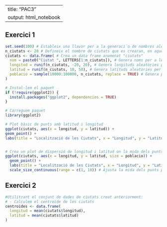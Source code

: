 
---
title: "PAC3"
output: html_notebook
---

## Exercici 1

```r
set.seed(100) # Estableix una llavor per a la generaci´o de nombres aleatoris, assegurant que els resultats siguin reproduïbles.→
n_ciutats <- 20 # Defineix el nombre de ciutats que es crearan, en aquest cas, 15.
ciutats <- data.frame( # Crea un data frame anomenat "ciutats"
  nom = paste0("Ciutat ", LETTERS[1:n_ciutats]), # Genera noms per a les ciutats utilitzant les lletres majúscules (Ciutat A, Ciutat B, etc.) 
  longitud = runif(n_ciutats, -20, 20), # Genera longituds aleatòries per a les ciutats dins del rang de -20 a 20.
  latitud = runif(n_ciutats, 10, 50), # Genera latituds aleatòries per a les ciutats dins del rang de 10 a 50.→
  poblacio = sample(10000:100000, n_ciutats, replace = TRUE) # Genera poblacions aleatòries per a les ciutats dins del rang de 10000 a 100000, permetent valors repetits (replace = TRUE).
)

# Instal·lem el paquet
if (!require(ggplot2)) {
  install.packages("ggplot2", dependencies = TRUE)
}

# Carreguem paquet
library(ggplot2)

# Plot bàsic de punts amb latitud i longitud
ggplot(ciutats, aes(x = longitud, y = latitud)) +
geom_point() +
labs(title = "Localització de les Ciutats", x = "Longitud", y = "Latitud")


# Crea un plot de dispersió de longitud i latitud on la mida dels punts és proporcional a la població de cada ciutat
ggplot(ciutats, aes(x = longitud, y = latitud, size = poblacio)) +
  geom_point() +
  labs(title = "Localització de les Ciutats", x = "Longitud", y = "Latitud", size = "Població") +
  scale_size_continuous(range = c(1, 10)) # Ajusta la mida dels punts per a una millor visualització

```

## Exercici 2

```r

#Utilitzant el conjunt de dades de ciutats creat anteriorment:
# - Calculem el centroide de les ciutats
centroides <- data.frame(
  longitud = mean(ciutats$longitud),
  latitud = mean(ciutats$latitud)
)

```